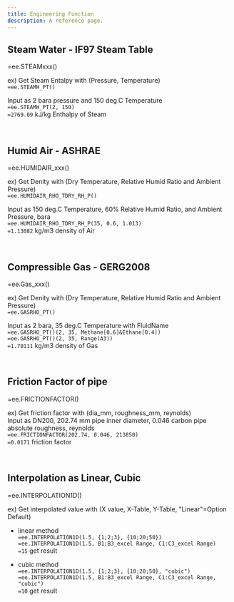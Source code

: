 ```yaml
---
title: Engineering Function
description: A reference page.
---
```

   
## Steam Water - IF97 Steam Table 
=ee.STEAMxxx()

ex) Get Steam Entalpy with (Pressure, Temperature) <br/>
`=ee.STEAMH_PT()`

Input as 2 bara pressure and 150 deg.C Temperature  <br/>
`=ee.STEAMH_PT(2, 150)`    
`=2769.09` kJ/kg Enthalpy of Steam <br/>

<br />

## Humid Air - ASHRAE
=ee.HUMIDAIR_xxx()

ex) Get Denity with (Dry Temperature, Relative Humid Ratio and Ambient Pressure) <br/>
`=ee.HUMIDAIR_RHO_TDRY_RH_P()`

Input as 150 deg.C Temperature, 60% Relative Humid Ratio, and Ambient Pressure, bara <br/>
`=ee.HUMIDAIR_RHO_TDRY_RH_P(35, 0.6, 1.013)`     
`=1.13082` kg/m3 density of Air  <br/>

<br />

## Compressible Gas - GERG2008
=ee.Gas_xxx()

ex) Get Denity with (Dry Temperature, Relative Humid Ratio and Ambient Pressure) <br/>
`=ee.GASRHO_PT()`

Input as 2 bara, 35 deg.C Temperature with FluidName<br/>
`=ee.GASRHO_PT()(2, 35, Methane[0.6]&Ethane[0.4])`     
`=ee.GASRHO_PT()(2, 35, Range(A3))`     
`=1.70111` kg/m3 density of Gas  <br/>

<br />

## Friction Factor of pipe
=ee.FRICTIONFACTOR()

ex) Get friction factor with (dia_mm, roughness_mm, reynolds) <br/>
Input as DN200, 202.74 mm pipe inner diameter, 0.046 carbon pipe absolute roughness, reynolds <br/>
`=ee.FRICTIONFACTOR(202.74, 0.046, 213850)`     
`=0.0171` friction factor  <br/>


<br />


## Interpolation as Linear, Cubic
=ee.INTERPOLATION1D()

ex) Get interpolated value with (X value, X-Table, Y-Table, "Linear"=Option Default) <br/>
- linear method   
`=ee.INTERPOLATION1D(1.5, {1;2;3}, {10;20;50})`     
`=ee.INTERPOLATION1D(1.5, B1:B3_excel Range, C1:C3_excel Range)`     
`=15` get result  <br/>

- cubic method   
`=ee.INTERPOLATION1D(1.5, {1;2;3}, {10;20;50}, "cubic")`     
`=ee.INTERPOLATION1D(1.5, B1:B3_excel Range, C1:C3_excel Range, "cubic")`     
`=10` get result  <br/>

<br />

